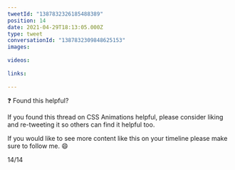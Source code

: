 ```yaml
---
tweetId: "1387832326185488389"
position: 14
date: 2021-04-29T18:13:05.000Z
type: tweet
conversationId: "1387832309848625153"
images:
  
videos:
  
links:
  
---
```

❓ Found this helpful?

If you found this thread on CSS Animations helpful, please consider liking and re-tweeting it so others can find it helpful too.

If you would like to see more content like this on your timeline please make sure to follow me. 😄 

14/14
